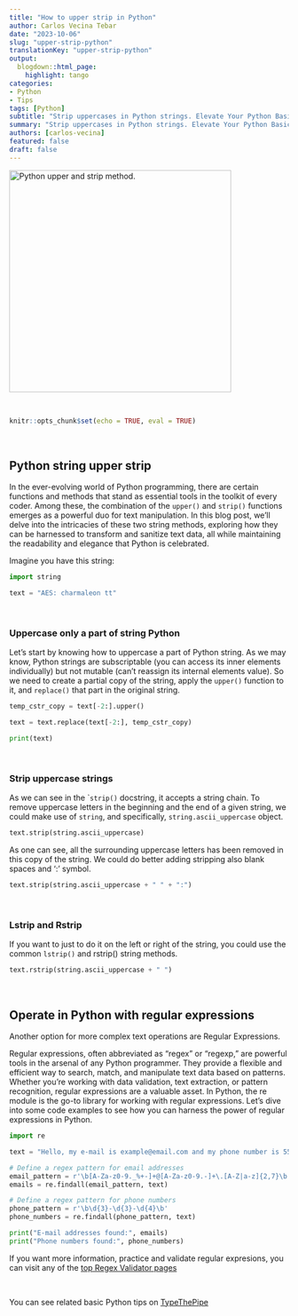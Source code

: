 ```yaml
---
title: "How to upper strip in Python"
author: Carlos Vecina Tebar
date: "2023-10-06"
slug: "upper-strip-python"
translationKey: "upper-strip-python"
output:
  blogdown::html_page:
    highlight: tango
categories:
- Python
- Tips
tags: [Python]
subtitle: "Strip uppercases in Python strings. Elevate Your Python Basics: A Beginner's tip with strip() and string.ascii_uppercase"
summary: "Strip uppercases in Python strings. Elevate Your Python Basics: A Beginner's tip with strip() and string.ascii_uppercase."
authors: [carlos-vecina]
featured: false
draft: false
---
```



<img src="./featured.png" width="400px" alt="Python upper and strip method." />

<br>

```r
knitr::opts_chunk$set(echo = TRUE, eval = TRUE)
```

<br>


## **Python string upper strip**


In the ever-evolving world of Python programming, there are certain functions and methods that stand as essential tools in the toolkit of every coder. Among these, the combination of the `upper()` and `strip()` functions emerges as a powerful duo for text manipulation. In this blog post, we'll delve into the intricacies of these two string methods, exploring how they can be harnessed to transform and sanitize text data, all while maintaining the readability and elegance that Python is celebrated.

Imagine you have this string:

```python
import string

text = "AES: charmaleon tt"

```

<br>

### Uppercase only a part of string Python

Let's start by knowing how to uppercase a part of Python string. As we may know, Python strings are subscriptable (you can access its inner elements individually) but not mutable (can't reassign its internal elements value). So we need to create a partial copy of the string, apply the `upper()` function to it, and `replace()` that part in the original string.

```python

temp_cstr_copy = text[-2:].upper()

text = text.replace(text[-2:], temp_cstr_copy)

print(text)

```
<br>

### Strip uppercase strings

As we can see in the ``strip()` docstring, it accepts a string chain. To remove uppercase letters in the beginning and the end of a given string, we could make use of `string`, and specifically, `string.ascii_uppercase` object.

```python

text.strip(string.ascii_uppercase)

```

As one can see, all the surrounding uppercase letters has been removed in this copy of the string. We could do better adding stripping also blank spaces and ':' symbol.

```python

text.strip(string.ascii_uppercase + " " + ":")

```

<br>

### Lstrip and Rstrip

If you want to just to do it on the left or right of the string, you could use the common `lstrip()` and rstrip() string methods.

```python

text.rstrip(string.ascii_uppercase + " ")

```

<br>

## **Operate in Python with regular expressions**

Another option for more complex text operations are Regular Expressions.

Regular expressions, often abbreviated as "regex" or "regexp," are powerful tools in the arsenal of any Python programmer. They provide a flexible and efficient way to search, match, and manipulate text data based on patterns. Whether you're working with data validation, text extraction, or pattern recognition, regular expressions are a valuable asset. In Python, the re module is the go-to library for working with regular expressions. Let's dive into some code examples to see how you can harness the power of regular expressions in Python.

```python
import re 

text = "Hello, my e-mail is example@email.com and my phone number is 555-123-4567."

# Define a regex pattern for email addresses
email_pattern = r'\b[A-Za-z0-9._%+-]+@[A-Za-z0-9.-]+\.[A-Z|a-z]{2,7}\b'
emails = re.findall(email_pattern, text)

# Define a regex pattern for phone numbers
phone_pattern = r'\b\d{3}-\d{3}-\d{4}\b'
phone_numbers = re.findall(phone_pattern, text)

print("E-mail addresses found:", emails)
print("Phone numbers found:", phone_numbers)
```
If you want more information, practice and validate regular expresions, you can visit any of the [top Regex Validator pages](https://www.google.com/search?q=regex+validator&oq=regex+validator&aqs=chrome..69i57j69i59.1981j0j7&sourceid=chrome&ie=UTF-8)

<br>

You can see related basic Python tips on [TypeThePipe](https://typethepipe.com)

<br>


<style>
.hljs-keyword,.hljs-selector-tag,.hljs-subst{color:#2e8516;font-weight:bold}.hljs-comment, .hljs-quote {
    color: #0e847b;
    font-style: italic;
}.hljs-number, .hljs-literal, .hljs-variable, .hljs-template-variable, .hljs-tag .hljs-attr {
    color: #008021;
}
</style>
